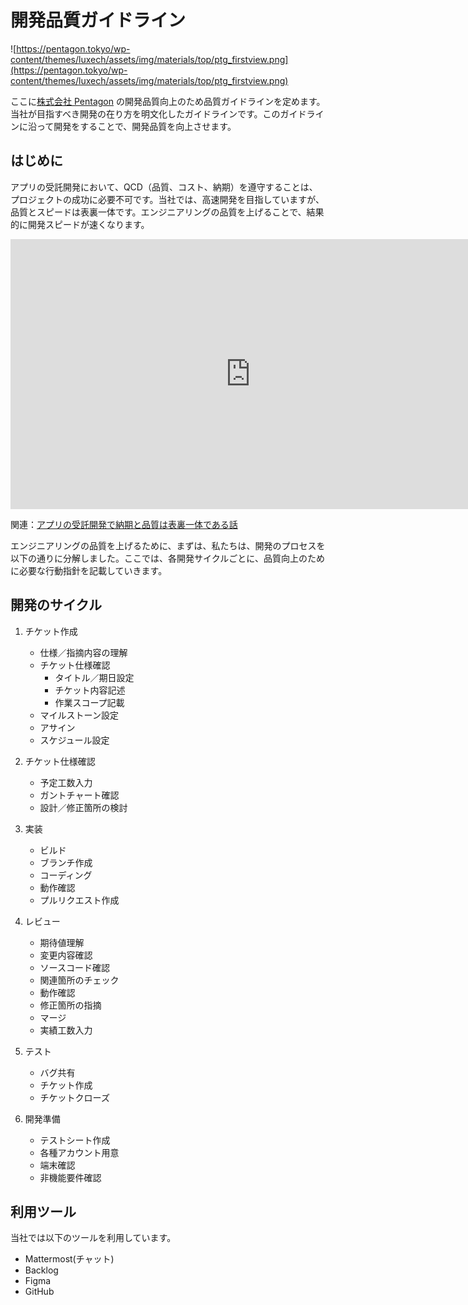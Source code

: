 # 開発品質ガイドライン

![https://pentagon.tokyo/wp-content/themes/luxech/assets/img/materials/top/ptg_firstview.png](https://pentagon.tokyo/wp-content/themes/luxech/assets/img/materials/top/ptg_firstview.png)

ここに[株式会社 Pentagon](https://pentagon.tokyo/) の開発品質向上のため品質ガイドラインを定めます。
当社が目指すべき開発の在り方を明文化したガイドラインです。このガイドラインに沿って開発をすることで、開発品質を向上させます。

## はじめに

アプリの受託開発において、QCD（品質、コスト、納期）を遵守することは、プロジェクトの成功に必要不可です。当社では、高速開発を目指していますが、品質とスピードは表裏一体です。エンジニアリングの品質を上げることで、結果的に開発スピードが速くなります。

<iframe width="768" height="432" src="https://www.youtube.com/embed/kM92GQFFooo" title="YouTube video player" frameborder="0" allow="accelerometer; autoplay; clipboard-write; encrypted-media; gyroscope; picture-in-picture; web-share" allowfullscreen></iframe>

関連：[アプリの受託開発で納期と品質は表裏一体である話](https://blog.pentagon.tokyo/3390/)

エンジニアリングの品質を上げるために、まずは、私たちは、開発のプロセスを以下の通りに分解しました。ここでは、各開発サイクルごとに、品質向上のために必要な行動指針を記載していきます。

## 開発のサイクル

1. チケット作成

   - 仕様／指摘内容の理解
   - チケット仕様確認
     - タイトル／期日設定
     - チケット内容記述
     - 作業スコープ記載
   - マイルストーン設定
   - アサイン
   - スケジュール設定

2. チケット仕様確認

   - 予定工数入力
   - ガントチャート確認
   - 設計／修正箇所の検討

3. 実装

   - ビルド
   - ブランチ作成
   - コーディング
   - 動作確認
   - プルリクエスト作成

4. レビュー

   - 期待値理解
   - 変更内容確認
   - ソースコード確認
   - 関連箇所のチェック
   - 動作確認
   - 修正箇所の指摘
   - マージ
   - 実績工数入力

5. テスト

   - バグ共有
   - チケット作成
   - チケットクローズ

6. 開発準備

   - テストシート作成
   - 各種アカウント用意
   - 端末確認
   - 非機能要件確認

## 利用ツール

当社では以下のツールを利用しています。

- Mattermost(チャット)
- Backlog
- Figma
- GitHub